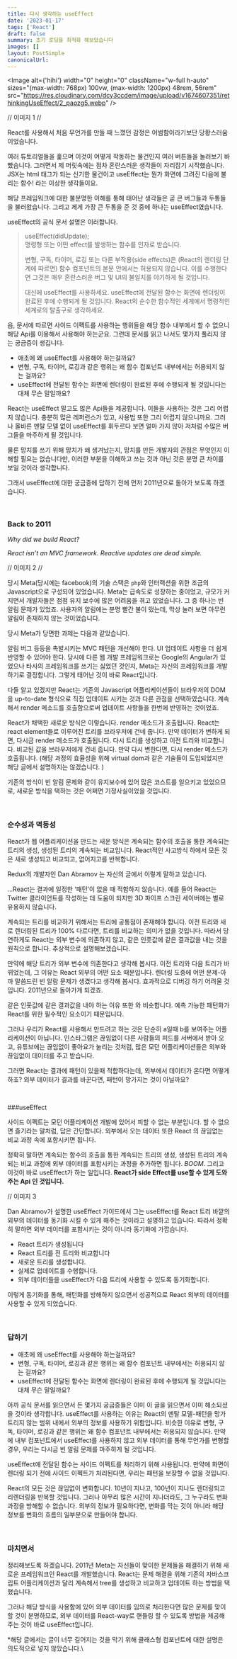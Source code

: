 ```yaml
---
title: 다시 생각하는 useEffect
date: '2023-01-17'
tags: ['React']
draft: false
summary: 초기 로딩을 최적화 해보았습니다
images: []
layout: PostSimple
canonicalUrl:
---
```


<Image
  alt={'hihi'}
  width="0"
  height="0"
  className="w-full h-auto"
  sizes="(max-width: 768px) 100vw,
                (max-width: 1200px) 48rem,
                56rem"
  src="https://res.cloudinary.com/dcy3ccdem/image/upload/v1674607351/rethinkingUseEffect/2_paozg5.webp"
/>

// 이미지 1 //

React를 사용해서 처음 무언가를 만들 때 느꼈던 감정은 어썸함이라기보단 당황스러움이었습니다.

여러 튜토리얼들을 훑으며 이것이 어떻게 작동하는 물건인지 여러 버튼들을 눌러보기 바빴습니다. 그러면서 제 머릿속에는 점차 혼란스러운 생각들이 자리잡기 시작했습니다. JSX는 html 태그가 되는 신기한 물건이고 useEffect는 뭔가 화면에 그려진 다음에 불리는 함수! 라는 이상한 생각들이요.

해당 프레임워크에 대한 불분명한 이해를 통해 태어난 생각들은 곧 큰 버그들과 두통들을 불러왔습니다. 그리고 제게 가장 큰 두통을 준 것 중에 하나는 useEffect였습니다.

useEffect의 공식 문서 설명은 이러합니다.

> useEffect(didUpdate);<br />
> 명령형 또는 어떤 effect를 발생하는 함수를 인자로 받습니다.
>
> 변형, 구독, 타이머, 로깅 또는 다른 부작용(side effects)은 (React의 렌더링 단계에 따르면)
> 함수 컴포넌트의 본문 안에서는 허용되지 않습니다. 이를 수행한다면 그것은 매우 혼란스러운 버그 및 UI의 불일치를 야기하게 될 것입니다.
>
> 대신에 useEffect를 사용하세요. useEffect에 전달된 함수는 화면에 렌더링이 완료된 후에 수행되게 될 것입니다.
> React의 순수한 함수적인 세계에서 명령적인 세계로의 탈출구로 생각하세요.

음, 문서에 따르면 사이드 이펙트를 사용하는 행위들을 해당 함수 내부에서 할 수 없으니 해당 Api를 이용해서 사용해야 하는군요.
그런데 문서를 읽고 나서도 몇가지 풀리지 않는 궁금증이 생깁니다.

- 애초에 왜 useEffect를 사용해야 하는걸까요?
- 변형, 구독, 타이머, 로깅과 같은 행위는 왜 함수 컴포넌트 내부에서는 허용되지 않는 걸까요?
- useEffect에 전달된 함수는 화면에 렌더링이 완료된 후에 수행되게 될 것입니다는 대체 무슨 말일까요?

React는 useEffect 말고도 많은 Api들을 제공합니다. 이들을 사용하는 것은 그리 어렵지 않습니다. 충분히 많은 레퍼런스가 있고, 사용법 또한 그리 어렵지 않으니까요.
그러나 올바른 멘탈 모델 없이 useEffect를 휘두르다 보면 얼마 가지 않아 저처럼 수많은 버그들을 마주하게 될 것입니다.

물론 망치를 쓰기 위해 망치가 왜 생겨났는지, 망치를 만든 개발자의 관점은 무엇인지 이해할 필요는 없습니다만,
이러한 부분을 이해하고 쓰는 것과 아닌 것은 분명 큰 차이를 보일 것이라 생각합니다.

그래서 useEffect에 대한 궁금증에 답하기 전에 먼저 2011년으로 돌아가 보도록 하겠습니다.

<br />

### Back to 2011

_Why did we build React?_

_React isn’t an MVC framework._
_Reactive updates are dead simple._

// 이미지 2 //

당시 Meta(당시에는 facebook)의 기술 스택은 `php`와 인터랙션을 위한 조금의 Javascript으로 구성되어 있었습니다. Meta는 급속도로 성장하는 중이었고, 규모가 커지면서 개발자들은 점점 유지 보수에 많은 어려움을 겪고 있었습니다. 그 중 하나는 빈 알림 문제가 있었죠. 사용자의 알림에는 분명 빨간 불이 떴는데, 막상 눌러 보면 아무런 알림이 존재하지 않는 것이었습니다.

당시 Meta가 당면한 과제는 다음과 같았습니다.

알림 버그 등등을 촉발시키는 MVC 패턴을 개선해야 한다.
UI 업데이트 사항을 더 쉽게 반영할 수 있어야 한다.
당시에 다른 웹 개발 프레임워크로는 Google의 Angular가 있었으나 타사의 프레임워크를 쓰기는 싫었던 것인지, Meta는 자신의 프레임워크를 개발하기로 결정합니다. 그렇게 태어난 것이 바로 React입니다.

다들 알고 있겠지만 React는 기존의 Javascript 어플리케이션들이 브라우저의 DOM을 up-to-date 형식으로 직접 업데이트 시키는 것과 다른 관점을 선택하였습니다.
계속해서 render 메소드를 호출함으로써 업데이트 사항들을 한번에 반영하는 것이었죠.

React가 채택한 새로운 방식은 이렇습니다. render 메소드가 호출됩니다. React는 react element들로 이루어진 트리를 브라우저에 건네 줍니다.
만약 데이터가 변하게 되면, 다시금 render 메소드가 호출됩니다. 다시 트리를 생성하고 이전 트리와 비교합니다. 비교된 값을 브라우저에게 건네 줍니다. 만약 다시 변한다면, 다시 render 메소드가 호출됩니다. (해당 과정의 효율성을 위해 virtual dom과 같은 기술들이 도입되었지만 해당 글에서 설명하지는 않겠습니다. )

기존의 방식이 빈 알림 문제와 같이 유지보수에 있어 많은 코스트를 일으키고 있었으므로, 새로운 방식을 택하는 것은 어쩌면 기정사실이었을 것입니다.

<br />

### 순수성과 멱등성

React가 웹 어플리케이션을 만드는 새운 방식은 계속되는 함수의 호출을 통한 계속되는 트리의 생성, 생성된 트리의 계속되는 비교입니다.
React적인 사고방식 하에서 모든 것은 새로 생성되고 비교되고, 없어지고를 반복합니다.

Redux의 개발자인 Dan Abramov 는 자신의 글에서 이렇게 말하고 있습니다.

…React는 결과에 일정한 ‘패턴’이 없을 때 적합하지 않습니다. 예를 들어 React는 Twitter 클라이언트를 작성하는 데 도움이 되지만 3D 파이프 스크린 세이버에는 별로 유용하지 않습니다.

계속되는 트리를 비교하기 위해서는 트리에 공통점이 존재해야 합니다. 이전 트리와 새로 렌더링된 트리가 100% 다르다면, 트리를 비교하는 의미가 없을 것입니다.
따라서 당연하게도 React는 외부 변수에 의존하지 않고, 같은 인풋값에 같은 결과값을 내는 것을 원칙으로 합니다. 추상적으로 설명해보겠습니다.

만약에 해당 트리가 외부 변수에 의존한다고 생각해 봅시다. 이전 트리와 다음 트리가 바뀌었는데, 그 이유는 React 외부의 어떤 요소 때문입니다.
렌더링 도중에 어떤 문제-아까 말씀드린 빈 알람 문제가 생겼다고 생각해 봅시다. 효과적으로 디버깅 하기 어려울 것입니다. 2011년으로 돌아가게 되겠죠.

같은 인풋값에 같은 결과값을 내야 하는 이유 또한 와 비슷합니다. 예측 가능한 패턴화가 React를 위한 필수적인 요소이기 때문입니다.

그러나 우리가 React를 사용해서 만드려고 하는 것은 단순히 a일때 b를 보여주는 어플리케이션이 아닙니다.
인스타그램은 끊임없이 다른 사람들의 피드를 서버에서 받아 오고, 유튜브에는 끊임없이 좋아요가 눌리는 것처럼, 많은 모던 어플리케이션들은 외부와 끊임없이 데이터를 주고 받습니다.

그러면 React는 결과에 패턴이 있을때 적합하다는데, 외부에서 데이터가 온다면 어떻게 하죠? 외부 데이터가 결과를 바꾼다면, 패턴이 망가지는 것이 아닐까요?

<br />

###useEffect

사이드 이펙트는 모던 어플리케이션 개발에 있어서 피할 수 없는 부분입니다. 할 수 없으면 즐기라는 말처럼, 답은 간단합니다.
외부에서 오는 데이터 또한 React 의 끊임없는 비교 과정 속에 포함시키면 됩니다.

정확히 말하면 계속되는 함수의 호출을 통한 계속되는 트리의 생성, 생성된 트리의 계속되는 비교 과정에 외부 데이터를 포함시키는 과정을 추가하면 됩니다.
_BOOM_. 그리고 이것이 바로 useEffect가 하는 일입니다. **React가 side Effect를 use할 수 있게 도와주는 Api 인 것입니다.**

// 이미지 3

Dan Abramov가 설명한 useEffect 가이드에서 그는 useEffect를 React 트리 바깥의 외부의 데이터를 동기화 시킬 수 있게 해주는 것이라고 설명하고 있습니다.
따라서 정확히 말하면 외부 데이터를 포함시키는 것이 아니라 동기화에 가깝습니다.

- React 트리가 생성됩니다
- React 트리를 전 트리와 비교합니다
- 새로운 트리를 생성합니다.
- 실제로 업데이트를 수행합니다.
- 외부 데이터들을 useEffect가 다음 트리에 사용할 수 있도록 동기화합니다.

이렇게 동기화를 통해, 패턴화를 방해하지 않으면서 성공적으로 React 외부의 데이터를 사용할 수 있게 되었습니다.

<br />

### 답하기

- 애초에 왜 useEffect를 사용해야 하는걸까요?
- 변형, 구독, 타이머, 로깅과 같은 행위는 왜 함수 컴포넌트 내부에서는 허용되지 않는 걸까요?
- useEffect에 전달된 함수는 화면에 렌더링이 완료된 후에 수행되게 될 것입니다는 대체 무슨 말일까요?

아까 공식 문서를 읽으면서 든 몇가지 궁금증들은 이미 이 글을 읽으면서 이미 해소되셨을 것이라 생각합니다.
useEffect를 사용하는 이유는 React의 멘탈 모델-패턴을 망가트리지 않는 범위 내에서 외부의 정보를 사용하기 위함입니다.
비슷한 이유로 변형, 구독, 타이머, 로깅과 같은 행위는 왜 함수 컴포넌트 내부에서는 허용되지 않습니다.
만약에 내부 컴포넌트에서 useEffect를 사용하지 않고 외부 데이터를 통해 무언가를 변형할 경우, 우리는 다시금 빈 알림 문제를 마주하게 될 것입니다.

useEffect에 전달된 함수는 사이드 이펙트를 처리하기 위해 사용됩니다. 만약에 화면이 렌더링 되기 전에 사이드 이펙트가 처리된다면, 우리는 패턴을 보장할 수 없을 것입니다.

React의 모든 것은 끊임없이 변화합니다. 10년이 지나고, 100년이 지나도 렌더링되고 리렌더링을 반복할 것입니다.
그러나 아무리 많은 시간이 지나더라도, 그 누구라도 변화 과정을 방해할 수 없습니다. 외부의 정보가 필요하다면, 변화를 막는 것이 아니라 해당 정보를 변화의 흐름의 일부분으로 만들어야 합니다.

<br />

### 마치면서

정리해보도록 하겠습니다. 2011년 Meta는 자신들이 맞이한 문제들을 해결하기 위해 새로운 프레임워크인 React를 개발했습니다. React는 문제 해결을 위해 기존의 자바스크립트 어플리케이션과 달리 계속해서 tree를 생성하고 비교하고 업데이트 하는 방법을 택했습니다.

그러나 해당 방식을 사용함에 있어 외부 데이터를 임의로 처리한다면 많은 문제를 맞이 할 것이 분명하므로, 외부 데이터를 React-way로 핸들링 할 수 있도록 방법을 제공해주는 것이 바로 useEffect입니다.

\*해당 글에서는 글이 너무 길어지는 것을 막기 위해 클래스형 컴포넌트에 대한 설명은 의도적으로 넣지 않았습니다.\

